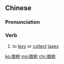 {{also|徴税}}
==Chinese==
{{zh-forms|s=征税}}

===Pronunciation===
{{zh-pron
|m=zhēngshuì
|c=zing1 seoi3
|mn=qz:chng-sòe/xm,zz:cheng-sòe/qz:chng-sèr/xm:cheng-sè
|cat=v
}}

===Verb===
{{zh-verb}}

# to [[levy]] or [[collect]] [[tax]]es

[[ko:徵稅]]
[[mg:徵稅]]
[[chr:徵稅]]